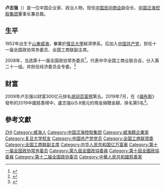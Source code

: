 {{expand|time=2016-05-31T02:21:40+00:00}}
'''卢志强'''（{{bd|1952年||}}）是一位中国企业家、政治人物，现任[[中国民间商会|中国民间商会]]副会长、[[中国泛海控股集团|中国泛海控股集团]]董事长兼总裁。

==生平==
1952年出生于[[山東|山東]][[威海|威海]]，畢業於[[復旦大學|復旦大學]]經濟學系。后加入[[中国共产党|中国共产党]]，担任十一届全国政协常务委员、全国工商联副主席。

2008年，当选第十一届全国政协常务委员<ref>{{cite news|title=第十一届全国政协委员名单|url=http://www.indaa.com.cn/zt/2009qglh/zxzs/200903/t20090303_127573.html|accessdate=2013-04-09|newspaper=新华社北京1月25日电 中国人民政治协商会议第十一届全国委员会委员名单(共2237人，2008年1月25日政协第十届全国委员会常务委员会第二十次会议通过)|date=2008年1月25日|deadurl=yes|archiveurl=https://web.archive.org/web/20130928014403/http://www.indaa.com.cn/zt/2009qglh/zxzs/200903/t20090303_127573.html|archivedate=2013年9月28日}}</ref>，代表中华全国工商业联合会，分入第二十一组。并担任经济委员会专委。<ref>{{cite news|title=全国政协信息-卢志强|url=http://www.cppcc.gov.cn/CMS/wylibary/showJcwyxtInfoWylibary.action?tabJcwyxt.guid=11W0006990&wytype=wjwy|accessdate=2013-04-11|newspaper=全国政协委员会|archive-date=2020-07-03|archive-url=https://web.archive.org/web/20200703135326/http://www.cppcc.gov.cn/CMS/wylibary/showJcwyxtInfoWylibary.action?tabJcwyxt.guid=11W0006990&wytype=wjwy|dead-url=no}}</ref>

==财富==
2009年卢志强以财富300亿元排名[[胡润百富榜|胡润百富榜]]第五。2019年7月，在《[[福布斯|福布斯]]》發布的2019中國慈善榜中，盧志強以5.8億元的現金捐贈金額，排名第5名<ref>{{Cite web |url =http://www.forbeschina.com/lists/1718 |title =2019福布斯 中國慈善榜 |publisher =Forbes福布斯 |accessdate =2020-03-10 |archive-date =2020-02-17 |archive-url =https://web.archive.org/web/20200217230509/http://www.forbeschina.com/lists/1718 |dead-url =no }}</ref>。

== 參考文獻 ==
{{reflist}}

{{中国政治人物小作品}}
{{中国富豪榜}}
{{中华全国工商业联合会第八届执行委员会}}
{{中华全国工商业联合会第九届执行委员会}}
{{中华全国工商业联合会第十届执行委员会}}
{{中华全国工商业联合会第十一届执行委员会}}

{{Authority control}}
{{DEFAULTSORT:LU卢}}
[[Category:卢姓|ZHI]]
[[Category:威海人|Category:威海人]]
[[Category:中国泛海控股集团|Category:中国泛海控股集团]]
[[Category:威海籍企業家|Category:威海籍企業家]]
[[Category:复旦大学校友|Category:复旦大学校友]]
[[Category:中国共产党党员|Category:中国共产党党员]]
[[Category:全国工商联常委|Category:全国工商联常委]]
[[Category:全国工商联副主席|Category:全国工商联副主席]]
[[Category:中华人民共和国亿万富豪|Category:中华人民共和国亿万富豪]]
[[Category:第十一届全国政协常务委员|Category:第十一届全国政协常务委员]]
[[Category:第九屆全國政協委員|Category:第九屆全國政協委員]]
[[Category:第十屆全國政協委員|Category:第十屆全國政協委員]]
[[Category:第十二届全国政协委员|Category:第十二届全国政协委员]]
[[Category:中華人民共和國慈善家|Category:中華人民共和國慈善家]]